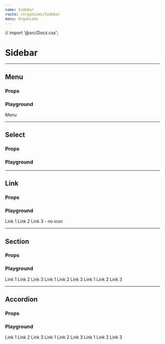 ```yaml
---
name: Sidebar
route: /organisms/Sidebar
menu: Organisms
---
```



// import '@_src_/Docz.css';

# Sidebar

---

## Menu

### Props

<Props of={Sidebar.Menu} />

### Playground

<Playground>
  <div className='metro'>
    <ThemeContext.Provider theme={theme}>
      <SidebarContext.Provider>
        <Sidebar.Menu logo={{ src: logo, alt: 'Cordage' }} zone='Admin'>
          <div>Menu</div>
        </Sidebar.Menu>
      </SidebarContext.Provider>
    </ThemeContext.Provider>
  </div>
</Playground>

---

## Select

### Props

<Props of={Sidebar.Select} />

### Playground

<Playground>
  <div className='metro'>
    <ThemeContext.Provider theme={theme}>
      <SidebarContext.Provider>
        <Router history={typeof window !== 'undefined' ? createBrowserHistory() : null}>
          <Sidebar.Menu logo={{ src: logo, alt: 'Cordage' }} zone='Admin'>
            <Sidebar.Select
              options={[
                { key: 1, text: 'Location 123', icon: locations },
                { key: 2, text: 'Location 124', icon: locations },
                { key: 3, text: 'Location 125', icon: locations },
              ]}
            />              
          </Sidebar.Menu>
        </Router>
      </SidebarContext.Provider>
    </ThemeContext.Provider>
  </div>
</Playground>

---

## Link

### Props

<Props of={Sidebar.Link} />

### Playground

<Playground>
  <div className='metro'>
    <ThemeContext.Provider theme={theme}>
      <SidebarContext.Provider>
        <Router history={typeof window !== 'undefined' ? createBrowserHistory() : null}>
          <Sidebar.Menu logo={{ src: logo, alt: 'Cordage' }} zone='Admin'>
            <Sidebar.Link to='#link1' icon={users}>Link 1</Sidebar.Link>
            <Sidebar.Link to='#link2' icon={users}>Link 2</Sidebar.Link>
            <Sidebar.Link to='#link3'>Link 3 - no icon</Sidebar.Link>
          </Sidebar.Menu>
        </Router>
      </SidebarContext.Provider>
    </ThemeContext.Provider>
  </div>
</Playground>

---

## Section

### Props

<Props of={Sidebar.Section} />

### Playground

<Playground>
  <div className='metro'>
    <ThemeContext.Provider theme={theme}>
      <SidebarContext.Provider>
        <Router history={typeof window !== 'undefined' ? createBrowserHistory() : null}>
          <Sidebar.Menu logo={{ src: logo, alt: 'Cordage' }} zone='Admin'>
            <Sidebar.Section text='Section 1'>
              <Sidebar.Link to='#link1'>Link 1</Sidebar.Link>
              <Sidebar.Link to='#link2'>Link 2</Sidebar.Link>
              <Sidebar.Link to='#link3'>Link 3</Sidebar.Link>
            </Sidebar.Section>
            <Sidebar.Section text='Section 2'>
              <Sidebar.Link to='#link1'>Link 1</Sidebar.Link>
              <Sidebar.Link to='#link2'>Link 2</Sidebar.Link>
              <Sidebar.Link to='#link3'>Link 3</Sidebar.Link>
            </Sidebar.Section>
            <Sidebar.Section text='Section 3'>
              <Sidebar.Link to='#link1'>Link 1</Sidebar.Link>
              <Sidebar.Link to='#link2'>Link 2</Sidebar.Link>
              <Sidebar.Link to='#link3'>Link 3</Sidebar.Link>
            </Sidebar.Section>
          </Sidebar.Menu>
        </Router>
      </SidebarContext.Provider>
    </ThemeContext.Provider>
  </div>
</Playground>

---

## Accordion

### Props

<Props of={Sidebar.Accordion} />

### Playground

<Playground>
  <div className='metro'>
    <ThemeContext.Provider theme={theme}>
      <SidebarContext.Provider>
        <Router history={typeof window !== 'undefined' ? createBrowserHistory() : null}>
          <Sidebar.Menu logo={{ src: logo, alt: 'Cordage' }} zone='Admin'>
            <Sidebar.Accordion
              text='Section 1'
              icon={documentControl}
            >
              <Sidebar.Link to='#link1'>Link 1</Sidebar.Link>
              <Sidebar.Link to='#link2'>Link 2</Sidebar.Link>
              <Sidebar.Link to='#link3'>Link 3</Sidebar.Link>
            </Sidebar.Accordion>
            <Sidebar.Accordion
              text='Section 2'
              icon={capas}
            >
              <Sidebar.Section text='Section 2'>
                <Sidebar.Link to='#link1'>Link 1</Sidebar.Link>
                <Sidebar.Link to='#link2'>Link 2</Sidebar.Link>
                <Sidebar.Link to='#link3'>Link 3</Sidebar.Link>
              </Sidebar.Section>
              <Sidebar.Section text='Section 3'>
                <Sidebar.Link to='#link1'>Link 1</Sidebar.Link>
                <Sidebar.Link to='#link2'>Link 2</Sidebar.Link>
                <Sidebar.Link to='#link3'>Link 3</Sidebar.Link>
              </Sidebar.Section>
            </Sidebar.Accordion>
          </Sidebar.Menu>
        </Router>
      </SidebarContext.Provider>
    </ThemeContext.Provider>
  </div>
</Playground>

